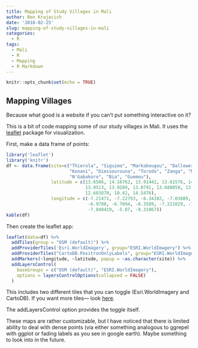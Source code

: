 ```yaml
---
title: Mapping of Study Villages in Mali
author: Ben Krajacich
date: '2018-02-25'
slug: mapping-of-study-villages-in-mali
categories:
  - R
tags:
  - Mali
  - R
  - Mapping
  - R Markdown
---
```



```r
knitr::opts_chunk$set(echo = TRUE)
```

## Mapping Villages

Because what good is a website if you can't put something interactive on it?

This is a bit of code mapping some of our study villages in Mali. It uses the [leaflet](https://rstudio.github.io/leaflet/) package for visualization.


First, make a data frame of points:
```r
library('leaflet')
library('knitr')
df <- data.frame(site=c("Thierola", "Siguima", "Markabougou", "Dallowere", "Niono", 
                        "Konani", "Diessourouna", "Torodo", "Zanga", "M'Piabougou", 
                        "N'Gabakoro", "Bia", "Guemou"),
                 latitude = c(13.6586, 14.16762, 13.91442, 13.61576, 14.223473, 
                              13.9513, 13.9289, 13.0791, 13.688050, 13.599830, 
                              12.683870, 10.42, 14.5476),
                 longitude = c(-7.21471, -7.22793, -6.34382, -7.03689, -6.051057, 
                               -6.9708, -6.7094, -8.3589, -7.221029, -7.192859, 
                               -7.840419, -5.87, -9.31067))
kable(df)
```


Then create the leaflet app:

```r
leaflet(data=df) %>% 
  addTiles(group = "OSM (default)") %>% 
  addProviderTiles('Esri.WorldImagery', group="ESRI.WorldImagery") %>%
  addProviderTiles("CartoDB.PositronOnlyLabels", group="ESRI.WorldImagery") %>%
  addMarkers(~longitude, ~latitude, popup = ~as.character(site)) %>%
  addLayersControl(
    baseGroups = c("OSM (default)", "ESRI.WorldImagery"),
    options = layersControlOptions(collapsed = FALSE)
  ) 

```

This includes two different tiles that you can toggle (Esri.WorldImagery and CartoDB). If you want more tiles--- look [here](http://leaflet-extras.github.io/leaflet-providers/preview/).

The addLayersControl option provides the toggle itself.

These maps are rather customizable, but I have noticed that there is limited ability to deal with dense points (via either something analogous to ggrepel with ggplot or fading labels as you see in google earth). Maybe something to look into in the future.
